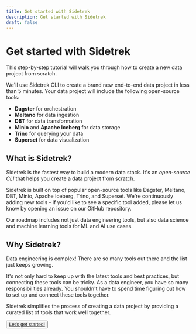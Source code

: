 ```yaml
---
title: Get started with Sidetrek
description: Get started with Sidetrek
draft: false
---
```


# Get started with Sidetrek

<SubH1>This step-by-step tutorial will walk you through how to create a new data project from scratch.</SubH1>

We'll use Sidetrek CLI to create a brand new end-to-end data project in less than 5 minutes. Your data project will include the following open-source tools:
- **Dagster** for orchestration
- **Meltano** for data ingestion
- **DBT** for data transformation
- **Minio** and **Apache Iceberg** for data storage
- **Trino** for querying your data
- **Superset** for data visualization

## What is Sidetrek?

Sidetrek is the fastest way to build a modern data stack. It's an *open-source CLI* that helps you create a data project from scratch. 

Sidetrek is built on top of popular open-source tools like Dagster, Meltano, DBT, Minio, Apache Iceberg, Trino, and Superset. We're continuously adding new tools - if you'd like to see a specific tool added, please let us know by opening an issue on our GitHub repository. 

Our roadmap includes not just data engineering tools, but also data science and machine learning tools for ML and AI use cases.

## Why Sidetrek?

Data engineering is complex! There are so many tools out there and the list just keeps growing. 

It's not only hard to keep up with the latest tools and best practices, but connecting these tools can be tricky. As a data engineer, you have so many responsibilities already. You shouldn't have to spend time figuring out how to set up and connect these tools together. 

Sidetrek simplifies the process of creating a data project by providing a curated list of tools that work well together.

<Button><a href="/get-started/step-1-install-sidetrek">Let's get started!</a></Button>

